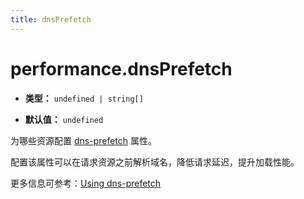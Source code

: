 ```yaml
---
title: dnsPrefetch
---
```


# performance.dnsPrefetch

- **类型：** `undefined | string[]`

- **默认值：** `undefined`

为哪些资源配置 [dns-prefetch](https://developer.mozilla.org/en-US/docs/Web/HTML/Attributes/rel/dns-prefetch) 属性。

配置该属性可以在请求资源之前解析域名，降低请求延迟，提升加载性能。

更多信息可参考：[Using dns-prefetch](https://developer.mozilla.org/en-US/docs/Web/Performance/dns-prefetch)


<RsbuildConfig configName="performance.dnsPrefetch" />
